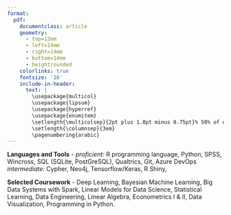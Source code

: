 ```yaml
---
format: 
  pdf: 
    documentclass: article
    geometry:
      - top=12mm
      - left=14mm
      - right=14mm
      - bottom=14mm
      - heightrounded
    colorlinks: true
    fontsize: '16'
    include-in-header: 
      text: |
        \usepackage{multicol}
        \usepackage{lipsum}
        \usepackage{hyperref}
        \usepackage{enumitem}
        \setlength{\multicolsep}{2pt plus 1.0pt minus 0.75pt}% 50% of original values
        \setlength{\columnsep}{3em}
        \pagenumbering{arabic} 
---
```


<!-- TITLE -->

```{=tex}
\begin{huge}\begin{center}{\bf MASON WALKER}\end{center}\end{huge}
```
<!-- CONTACT INFO -->

```{=tex}

\begin{center} 
{\bf Address}: 5446 Lauretta Street \#D San Diego, CA 92110 \\
{\bf Phone}: (209) 728-5288 | {\bf Email}: masonewalker@gmail.com | {\bf Citizenship}: USA
\end{center}
```
<!-- EDUCATION: 1ST BULLET -->

```{=tex}
\begin{large}
  {\bf EDUCATION}
  \vspace{3pt}
  \hrule
\end{large}

\begin{multicols}{2}
  \begin{flushleft}{\bf Northwestern University}\end{flushleft}
  \begin{flushright}Evanston, IL\end{flushright}
\end{multicols}
\vspace{-0.17cm}
\begin{multicols}{2}
  \begin{flushleft} \textit{Master of Science, Data Science}
  \end{flushleft}
  \begin{flushright} \textit{2021-2023}
  \end{flushright}
\end{multicols}
```
\vspace{0.05cm}

<!-- EDUCATION: 2ND BULLET -->

```{=tex}

\begin{multicols}{2}
  \begin{flushleft}{\bf University of California, Santa Barbara}\end{flushleft}
  \begin{flushright}Santa Barbara, CA\end{flushright}
\end{multicols}
\vspace{-0.17cm}
\begin{multicols}{2}
  \begin{flushleft} \textit{Bachelor of Arts, Political Science}
  \end{flushleft}
  \begin{flushright} \textit{2013-2017}
  \end{flushright}
\end{multicols}
\vspace{1.5pt}
```
\vspace{0.05cm}

<!-- EDUCATION: 3rd BULLET -->

```{=tex}

\begin{multicols}{2}
  \begin{flushleft}{\bf University of Maryland, Joint Program in Survey Methodolgy}\end{flushleft}
  \begin{flushright} College Park, MD\end{flushright}
\end{multicols}
\vspace{-0.17cm}
\begin{multicols}{2}
  \begin{flushleft} \textit{Graduate Certificate, Fundamentals of Survey Statistics}
  \end{flushleft}
  \begin{flushright} \textit{2024-present} \end{flushright}
\end{multicols}

\vspace{1.5pt}

```
<!-- EXPERIENCE : 1ST BULLET-->

```{=tex}
\begin{large}{\bf EXPERIENCE}
  \vspace{3pt}
  \hrule
\end{large}
  \begin{multicols}{2}
    \begin{flushleft}{\bf San Diego Gas \& Electric}\end{flushleft}
    \begin{flushright} San Diego, CA\end{flushright}
  \end{multicols}
  \vspace{-0.12cm}
  \begin{multicols}{2}
    \begin{flushleft}\textit{Research Analyst}\end{flushleft}
    \begin{flushright} \textit{2022-present} \end{flushright}\end
  {multicols}
    \vspace{0.12cm}

```
```{=tex}
  \vspace{1.5pt}
  \begin{multicols}{2}
    \begin{flushleft}\textit{Responsibilities:}\end{flushleft}
\end{multicols}
\vspace{-0.16cm}
\begin{enumerate}[itemsep=4.5pt,parsep=0pt,topsep=0pt,label = {\bullet}]

    \item As a research analyst, serve as a resource for senior management on research, technical and other matters; complete special projects, as assigned; coordinate/respond to data requests, including those from our regulator and other government agencies requiring advanced subject matter/statistical knowledge; work with other SDG\&E analysts to coordinate the research needed to respond to requests for information about our customers; develop/give presentations to internal/external stakeholders regarding customer metrics.


  \item Led a state-mandated project requiring SDG\&E to target certain customers for specific electric rates \& technologies; used cluster analysis to create customer profiles of 500k customers using a combination of internal SDG\&E and Census data to segment customers based on demographics and electric usage; cluster analysis was later used with supervised machine learning to predict which customers might be likely candidates for the proposed new rates. 
  
  
  \item Member of SDG\&E's Office of Data Science, a small volunter team responsible for helping foster and spread data science across the company; helped develop one of SDG\&E's first data dive events, an all day event focused on teaching the basics of cluster analysis to others at the company; helped test the feasibility of deploying graph databases across the company and creating learning materials for the Cypher language; helped create internal how-to guides detailing to employees how they can access and install various data science tools, such as Conda, Git, Python, R, and Azure DevOps.  

    
  \item Oversee all aspects of survey questionnaire and design for the marketing team, including managing survey vendor relations and survey sampling procedures; help develop methods to create survey weights and other bias reduction techniques with the survey data given from vendors; review data files for accuracy, completeness, and adherence to company standards.
  
  
  \item Create interactive dashboards in R Shiny illustrating various metrics and descriptive characteristics of SDG\&E customers for senior management and staff; merged SDG\&E data with various government data sources, such as Census, BLS and other sources to illustrate underserved \& harder to reach communities in the broader San Diego area for company focus, results were later incorporated into regulatory briefings; built interactive demographic profiles of customers at each zip code/census tract level for more targeted marketing campaigns and customer modeling.    

    
\end{enumerate}
```
\vspace{0.5cm}

<!-- EXPERIENCE: 2ND BULLET -->

```{=tex}

\begin{multicols}{2}
  \begin{flushleft}{\bf Pew Research Center}\end{flushleft}
  \begin{flushright} Washington, DC \end{flushright}
\end{multicols}
\vspace{-0.12cm}
\begin{multicols}{2}
  \begin{flushleft}\textit{Research Analyst I \& II}\end{flushleft}
  \begin{flushright} \textit{2020-2022} \end{flushright}\end
{multicols}
  \vspace{0.12cm}

```


```{=tex}
  \vspace{1.5pt}
  \begin{multicols}{2}
    \begin{flushleft}\textit{Responsibilities:}\end{flushleft}
\end{multicols}
\vspace{-0.16cm}
\begin{enumerate}[itemsep=4.5pt,parsep=0pt,topsep=0pt,label = {\bullet}]

    \item Wrote and authored a mix of comprehensive, lengthy research reports and relatively short analyses of research findings pertaining to Americans' attitudes towards the news media and newsroom demographics; analyzed and interpreted survey, demographic, or other data using statistical and other research tools; translated quantitative research findings into non-academic, clear prose for a general audience.

    \item Conducted statistical analysis of both survey and non-survey data; created cross-tabs of survey data using the statistical software R and SPSS; created OLS and logistic regression models in R on survey data to test survey findings and control for confounding variables; created automated scripts in R to test for inter-coder reliability using Cronbach's alpha on open-end survey data; tested the statistical significance of survey findings; calculated variance and standard errors of Census microdata survey estimates using jacknife replicate weights in R.  
    
  \item Managed various Pew Research Center projects and publications; responsible for leading meetings, overseeing, and creating strict documentation for junior staff members to follow for the manual coding and categorization of open-end survey and non-survey data; created the sampling frame of Pew's journalist survey, which included over 100k+ journalists in the frame, also supervised the development of the webscraping used to create the frame; led a small team of interns and junior staffers in performing a content analysis of newsroom layoff data, results were later part of a short report.
  
  \item Created and coauthored a series of short reports using economic and demographic data from the Census Bureau and Bureau of Labor Statistics to describe the changing landscape of newsroom employment and employees in the U.S.; collected and analyzed the data and coordinated with members of BLS and Census to better understand the scopes and limits of the data; the reports were some of the most cited from the Pew journalism team.


    
\end{enumerate}
```
\vspace{0.5cm}

<!-- EXPERIENCE: 3rd BULLET -->

```{=tex}

\begin{multicols}{2}
  \begin{flushleft}{\bf Pew Research Center}\end{flushleft}
  \begin{flushright} Washington, DC \end{flushright}
\end{multicols}
\vspace{-0.12cm}
\begin{multicols}{2}
  \begin{flushleft}\textit{Research Assistant I \& II}\end{flushleft}
  \begin{flushright} \textit{2017-2020} \end{flushright}\end
{multicols}
  \vspace{0.12cm}

```

```{=tex}
  \vspace{1.5pt}
  \begin{multicols}{2}
    \begin{flushleft}\textit{Responsibilities:}\end{flushleft}
\end{multicols}
\vspace{-0.16cm}
\begin{enumerate}[itemsep=4.5pt,parsep=0pt,topsep=0pt,label = {\bullet}]

    \item Responsible for supporting all aspects of the Pew journalism research portfolio of projects; these include fact-checking, proof-reading and background research to support the design and data collection of new research projects, statistical analysis, producing charts and tables for reports, writing and editing research reports; assist in writing survey questionnaires; responding to external requests for data/answering data related questions; training interns on Center standards and best practices; worked on a series of international survey projects centered around Western Europeans' attitudes towards the news media. 

  
  \item Supervised a series of ten focus groups as part of a yearlong study exploring Americans’ views of the news media, the focus groups were later used to inform the development of a series of surveys to gain a deeper understanding of Americans' views of the news media \& journalists across a range of dimensions; managed all aspects of the focus groups, including developing \& editing the moderator guide, working with the vendor on recruitment and sample design, monitoring the focus groups and making adjustments, analyzing the raw transcripts for overall themes and main takeaways.
  
  \item Helped manage and edit various parts of Pew Research Center's annual State of the News Media Report, an annual report on key audience and economic indicators for a variety of sectors within the U.S. news media industry, the report is widely cited both within the news media industry and government as a barometer for the health of the industry; collected and analyzed cable and network news audience and economic data; worked with vendors to understand data limitations; worked on certain sections of the report's methodology; drafted, wrote, and edited the cable and network news sections of the report; fact-checked other sections of the report as needed; responded to data requests from journalists, academics, and various government agencies/officials.

    
\end{enumerate}
```
\vspace{7pt}

<!-- SKILLS -->

```{=tex}
\begin{large}{\bf SKILLS}
  \vspace{3pt}
  \hrule
\end{large}
\vspace{-0.16cm}
```
**Languages and Tools** - *proficient:* R programming language, Python, SPSS, Wincross, SQL (SQLite, PostGreSQL), Qualtrics, Git, Azure DevOps *intermediate:* Cypher, Neo4j, Tensorflow/Keras, R Shiny, \LaTeX

\vspace{.5pt}

**Selected Coursework** - Deep Learning, Bayesian Machine Learning, Big Data Systems with Spark, Linear Models for Data Science, Statistical Learning, Data Engineering, Linear Algebra, Econometrics I & II, Data Visualization, Programming in Python.

\vspace{7pt}

<!-- PUBLICATIONS -->

```{=tex}
\begin{large}
{\bf PUBLICATIONS}
  \vspace{3pt}
  \hrule
  \vspace{-0.17cm}
\end{large}
```
```{=tex}
\vspace{0.25cm}

\begin{itemize}[label={},itemindent=-2em,leftmargin=2em, itemsep=3pt, parsep=3pt]

\item []  \href{https://www.pewresearch.org/fact-tank/2022/02/15/nearly-a-quarter-of-americans-get-news-from-podcasts/}{``Nearly a quarter of Americans get news from podcasts"} Walker. \textit{Pew Research Center}, 2022. 

\item []  \href{https://www.pewresearch.org/journalism/2021/09/20/news-consumption-across-social-media-in-2021/}{``News consumption across social media in 2021"} Walker \& Matsa. \textit{Pew Research Center}, 2021. 

\item []  \href{https://www.pewresearch.org/fact-tank/2021/08/18/more-americans-now-say-government-should-take-steps-to-restrict-false-information-online-than-in-2018/}{``More Americans now say government should take steps to restrict false information online than in 2018"} Mitchell \& Walker. \textit{Pew Research Center}, 2021.

\item []  \href{https://www.pewresearch.org/fact-tank/2021/07/13/u-s-newsroom-employment-has-fallen-26-since-2008/}{``U.S. newsroom employment has fallen 26\% since 2008"} Walker. \textit{Pew Research Center}, 2021.

\item []  \href{https://www.pewresearch.org/fact-tank/2021/05/21/a-third-of-large-u-s-newspapers-experienced-layoffs-in-2020-more-than-in-2019/}{``A third of large U.S. newspapers experienced layoffs in 2020, more than in 2019"} Walker \& Matsa. \textit{Pew Research Center}, 2021.

\item []  \href{https://www.pewresearch.org/fact-tank/2020/10/29/nearly-2800-newspaper-companies-received-ppp-loans/}{``Nearly 2,800 newspaper companies received paycheck protection loans, and most were under \$150K"} Walker \& Matsa. \textit{Pew Research Center}, 2020.

\item []  \href{https://www.pewresearch.org/fact-tank/2020/10/28/americans-blame-unfair-news-coverage-on-media-outlets-not-the-journalists-who-work-for-them/}{``Americans blame unfair news coverage on media outlets, not the journalists who work for them"} Walker \& Gottfried. \textit{Pew Research Center}, 2020.

\item []  \href{https://www.pewresearch.org/fact-tank/2020/10/09/most-americans-see-a-place-for-anonymous-sources-in-news-stories-but-not-all-the-time/}{``Most Americans see a place for anonymous sources in news stories, but not all the time"} Gottfried \& Walker. \textit{Pew Research Center}, 2020.

\item []  \href{https://www.journalism.org/2020/08/31/americans-see-skepticism-of-news-media-as-healthy-say-public-trust-in-the-institution-can-improve/}{``Americans see skepticism of news media as healthy, say public trust in the institution can improve"} Gottfried, Walker, Mitchell. \textit{Pew Research Center}, 2020.

\item[] \href{https://www.journalism.org/2020/05/08/americans-views-of-the-news-media-during-the-covid-19-outbreak//}{``Americans' views of the news media during the COVID-19 outbreak"} Gottfried, Walker, Mitchell. \textit{Pew Research Center}, 2020.

\item[] \href{https://www.journalism.org/2020/01/24/u-s-media-polarization-and-the-2020-election-a-nation-divided//}{``U.S. media polarization and the 2020 election: A nation divided"} Jurkowitz, Mitchell, Shearer, Walker. \textit{Pew Research Center}, 2020.

\item[] \href{https://www.pewresearch.org/journalism/2019/12/12/trusting-the-news-media-in-the-trump-era/}{``Trusting the news media in the Trump era"} Gottfried, Stocking, Grieco, Walker, Khuzam, Mitchell. \textit{Pew Research Center}, 2019.

\item[] \href{https://www.pewresearch.org/fact-tank/2019/11/19/americans-favor-mobile-devices-over-desktops-and-laptops-for-getting-news/}{``Americans favor mobile devices over desktops and laptops for getting news"} Walker. \textit{Pew Research Center}, 2019.

\item[] \href{https://www.pewresearch.org/fact-tank/2019/09/12/who-pays-for-local-news-in-the-u-s/}{``Who pays for local news in the U.S.?"} Walker. \textit{Pew Research Center}, 2019.

\item[] \href{https://www.pewresearch.org/fact-tank/2019/06/27/republicans-far-more-likely-than-democrats-to-say-fact-checkers-tend-to-favor-one-side/}{``Republicans far more likely than Democrats to say fact-checkers tend to favor one side"} Walker, Gottfried. \textit{Pew Research Center}, 2019.

\item[] \href{https://www.pewresearch.org/journalism/2019/06/05/many-americans-say-made-up-news-is-a-critical-problem-that-needs-to-be-fixed/}{``Many Americans say made-up news is a critical problem that needs to be fixed"} Mitchell, Gottfried, Stocking, Walker, Fedeli. \textit{Pew Research Center}, 2019.

\item[] \href{https://www.pewresearch.org/journalism/2019/04/23/news-media-attitudes-in-france/}{``News media attitudes in France
"} Sumida, Walker, Mitchell. \textit{Pew Research Center}, 2019.

\item[] \href{https://www.pewresearch.org/journalism/2018/10/30/western-europeans-under-30-view-news-media-less-positively-rely-more-on-digital-platforms-than-older-adults/}{``Western Europeans under 30 view news media less positively, rely more on digital platforms than older adults"} Matsa, Silver, Shearer, Walker. \textit{Pew Research Center}, 2018.

\item[] \href{https://www.pewresearch.org/journalism/2018/05/14/in-western-europe-public-attitudes-toward-news-media-more-divided-by-populist-views-than-left-right-ideology/}{``In Western Europe, public attitudes toward news media more divided by populist views than left-right ideology"} Mitchell, Simmons, Matsa, Silver, Shearer, Johnson, Walker, Taylor. \textit{Pew Research Center}, 2018.

\end{itemize}

```
\vspace{7pt}

<!-- PRESENTATIONS -->

```{=tex}
\begin{large}
{\bf PRESENTATIONS}
  \vspace{3pt}
  \hrule
  \vspace{-0.17cm}
\end{large}
```
```{=tex}
\vspace{0.25cm}

\begin{itemize}[label={},itemindent=-2em,leftmargin=2em, itemsep=3pt, parsep=3pt]

\item []  The League of Women Voters of Nebraska, ``Media Literacy in an Age of Disinformation", Nov. 4, 2021. 

\item []  American Association of Public Opinion Research (AAPOR) Annual Conference, Media Attitudes Session, ``Studying how media habits and attitudes relate to perceptions of the 2020 election: A year-long survey series", June 12, 2020. 

\item []  American Association of Public Opinion Research (AAPOR) Annual Conference Poster Session, ``Comparing Estimates of Newsroom Employees in U.S. Government and Private-Sector Surveys", May 18, 2019.

\end{itemize}

```
